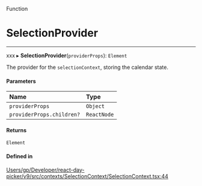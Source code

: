 <SectionTitle>Function</SectionTitle>

# SelectionProvider

---

xxx
▸ **SelectionProvider**(`providerProps`): `Element`

The provider for the `selectionContext`, storing the calendar state.

#### Parameters

| Name | Type |
| :------ | :------ |
| `providerProps` | `Object` |
| `providerProps.children?` | `ReactNode` |

#### Returns

`Element`

#### Defined in

[Users/gp/Developer/react-day-picker/v9/src/contexts/SelectionContext/SelectionContext.tsx:44](https://github.com/gpbl/react-day-picker/blob/4d332a01b/src/contexts/SelectionContext/SelectionContext.tsx#L44)
